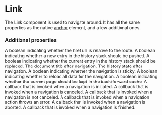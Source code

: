 # Link

The Link component is used to navigate around. It has all the same properties as the native [anchor](https://developer.mozilla.org/en-US/docs/Web/HTML/Element/a) element, and a few additional ones.

### Additional properties

<Properties>
	<Property name="relative" type="boolean" defaultValue="true">
		A boolean indicating whether the href url is relative to the route.
	</Property>
	<Property name="push" type="boolean">
		A boolean indicating whether a new entry in the history stack should be
		pushed.
	</Property>
	<Property name="replace" type="boolean">
		A boolean indicating whether the current entry in the history stack should
		be replaced.
	</Property>
	<Property name="title" type="string">
		The document title after navigation.
	</Property>
	<Property name="state" type="any">
		The history state after navigation.
	</Property>
	<Property name="sticky" type="boolean" defaultValue="false">
		A boolean indicating whether the navigation is sticky.
	</Property>
	<Property name="reload" type="boolean" defaultValue="false">
		A boolean indicating whether to reload all data for the navigation.
	</Property>
	<Property name="cache" type="boolean" defaultValue="false">
		A boolean indicating whether the current page should be kept in the
		back/forward cache.
	</Property>
	<Property name="onNavigate" type="function">
		A callback that is invoked when a navigation is initiated.
	</Property>
	<Property name="onCancel" type="function">
		A callback that is invoked when a navigation is canceled.
	</Property>
	<Property name="onNavigateStart" type="function">
		A callback that is invoked when a navigation is not canceled.
	</Property>
	<Property name="onActionError" type="function">
		A callback that is invoked when a navigation action throws an error.
	</Property>
	<Property name="onAbort" type="function">
		A callback that is invoked when a navigation is aborted.
	</Property>
	<Property name="onNavigateEnd" type="function">
		A callback that is invoked when a navigation is finished.
	</Property>
</Properties>
